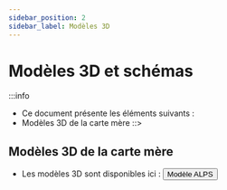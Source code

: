 ```yaml
---
sidebar_position: 2
sidebar_label: Modèles 3D
---
```




# Modèles 3D et schémas

:::info
* Ce document présente les éléments suivants :
* Modèles 3D de la carte mère
::>






## Modèles 3D de la carte mère

* Les modèles 3D sont disponibles ici :
    <Button variant="contained" disableElevation href="http://cdn.mellow.klipper.cn/STEP/Alps-body.stp">Modèle ALPS</Button>
